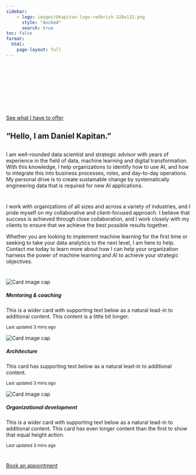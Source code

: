 ```yaml
---
sidebar:
    - logo: images/@kapitan-logo-redbrick-320x132.png
      style: "docked"
      search: true
toc: false
format: 
  html:
    page-layout: full
---
```


::: {.container-fluid}
```{=html}
<div class="p-5 mb-4 bg-light rounded-3 bgimg">
  <div class="container-fluid py-5">
    <h1 class="display-5 fw-bold">Looking to do more with data and AI?</h1>
    <p class="col-md-8 fs-4 hero-quote">As a data scientist, AI expert, architect, advisor, lecturer and mentor, I help people and organizations master data and AI in different roles, ultimately to create sustainable change with digital technologies.</p>
    <a href="src/services/index.html" class="btn btn-primary btn-lg" type="button">See what I have to offer</a>
  </div>
</div>

<style type="text/css">
.bgimg {
  background-image: url('images/hero.jpg');
}
.hero-quote {
  font-family: "Zilla Slab";
  font-color: white;
  color: white;
}

.fw-bold {
  /* font-family: "Zilla Slab Highlight"; */
  font-style: bold !important;
  color: white !important;
}
</style>
```
:::

:::: {.container}
::: {.grid}

::: {.g-col-4}
# "Hello, I am Daniel Kapitan."
:::

::: {.g-col-8}
# 
I am well-rounded data scientist and strategic advisor with years of experience in the field of data, machine learning and digital transformation. With this knowledge, I help organizations to identify how to use AI, and how to integrate this into business processes, roles, and day-to-day operations. My personal drive is to create sustainable change by systematically engineering data that is required for new AI applications.

:::
:::
::::

#  
I work with organizations of all sizes and across a variety of industries, and I pride myself on my collaborative and client-focused approach. I believe that success is achieved through close collaboration, and I work closely with my clients to ensure that we achieve the best possible results together.

Whether you are looking to implement machine learning for the first time or seeking to take your data analytics to the next level, I am here to help. Contact me today to learn more about how I can help your organization harness the power of machine learning and AI to achieve your strategic objectives.

# 
```{=html}
<div class="card-group">
  <div class="card">
    <img class="card-img-top" src="images/tim-mossholder-bo3SHP58C3g-unsplash.jpeg" alt="Card image cap">
    <div class="card-body">
      <h5 class="card-title">Mentoring & coaching</h5>
      <p class="card-text">This is a wider card with supporting text below as a natural lead-in to additional content. This content is a little bit longer.</p>
      <p class="card-text"><small class="text-muted">Last updated 3 mins ago</small></p>
    </div>
  </div>
  <div class="card">
    <img class="card-img-top" src="images/tim-mossholder-bo3SHP58C3g-unsplash.jpeg" alt="Card image cap">
    <div class="card-body">
      <h5 class="card-title">Architecture</h5>
      <p class="card-text">This card has supporting text below as a natural lead-in to additional content.</p>
      <p class="card-text"><small class="text-muted">Last updated 3 mins ago</small></p>
    </div>
  </div>
  <div class="card">
    <img class="card-img-top" src="images/tim-mossholder-bo3SHP58C3g-unsplash.jpeg" alt="Card image cap">
    <div class="card-body">
      <h5 class="card-title">Organizational development</h5>
      <p class="card-text">This is a wider card with supporting text below as a natural lead-in to additional content. This card has even longer content than the first to show that equal height action.</p>
      <p class="card-text"><small class="text-muted">Last updated 3 mins ago</small></p>
    </div>
  </div>
</div>
```
#
```{=html}
<a href="src/calendar.html" class="btn btn-primary btn-lg" type="button">Book an appointment</a>
```